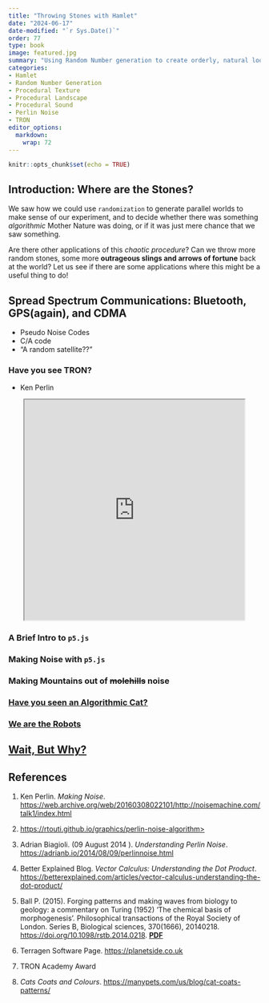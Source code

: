 ```yaml
---
title: "Throwing Stones with Hamlet"
date: "2024-06-17"
date-modified: "`r Sys.Date()`"
order: 77
type: book
image: featured.jpg
summary: "Using Random Number generation to create orderly, natural looking textures, landscapes, and sounds"
categories:
- Hamlet
- Random Number Generation
- Procedural Texture
- Procedural Landscape
- Procedural Sound
- Perlin Noise
- TRON
editor_options: 
  markdown: 
    wrap: 72
---
```


```r
knitr::opts_chunk$set(echo = TRUE)
```

## Introduction: Where are the Stones?

We saw how we could use `randomization` to generate parallel worlds to
make sense of our experiment, and to decide whether there was something
*algorithmic* Mother Nature was doing, or if it was just mere chance that
we saw something.

Are there other applications of this *chaotic procedure*? Can we throw
more random stones, some more **outrageous slings and arrows of
fortune** back at the world? Let us see if there are some applications
where this might be a useful thing to do!

## Spread Spectrum Communications: Bluetooth, GPS(again), and CDMA

-   Pseudo Noise Codes
-   C/A code
-   "A random satellite??"

### Have you see TRON?

-   Ken Perlin

<p align="center">

<iframe src="https://editor.p5js.org/arvindv/full/EjRbE3TJ7" width="440" height="440">

</iframe>

</p>

### A Brief Intro to `p5.js`

### Making Noise with `p5.js`

### Making Mountains out of ~~molehills~~ noise

### <u>[Have you seen an Algorithmic Cat?](https://manypets.com/us/blog/cat-coats-patterns/)</u>

### <u>[We are the Robots](https://youtu.be/D_8Pma1vHmw)</u>

## <u>[Wait, But Why?](https://waitbutwhy.com)</u>

## References

1.  Ken Perlin. *Making Noise*.
    <u><https://web.archive.org/web/20160308022101/http://noisemachine.com/talk1/index.html></u>

2.  <u><https://rtouti.github.io/graphics/perlin-noise-algorithm>\></u>

3.  Adrian Biagioli. (09 August 2014 ). *Understanding Perlin Noise*.
    <u><https://adrianb.io/2014/08/09/perlinnoise.html></u>

4.  Better Explained Blog. *Vector Calculus: Understanding the Dot
    Product*.
    <u><https://betterexplained.com/articles/vector-calculus-understanding-the-dot-product/></u>

5.  Ball P. (2015). Forging patterns and making waves from biology to
    geology: a commentary on Turing (1952) 'The chemical basis of
    morphogenesis'. Philosophical transactions of the Royal Society of
    London. Series B, Biological sciences, 370(1666), 20140218.
    <https://doi.org/10.1098/rstb.2014.0218>.
    <u>[**PDF**](/files/PBall.pdf)</u>

6.  Terragen Software Page. <u><https://planetside.co.uk></u>

7.  TRON Academy Award

8.  *Cats Coats and Colours*.
    <u><https://manypets.com/us/blog/cat-coats-patterns/></u>
